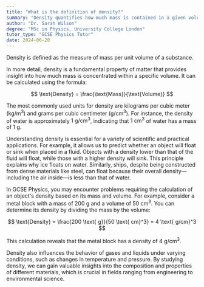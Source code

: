 ```yaml
---
title: "What is the definition of density?"
summary: "Density quantifies how much mass is contained in a given volume of a substance, serving as a crucial property for understanding material characteristics and behaviors."
author: "Dr. Sarah Wilson"
degree: "MSc in Physics, University College London"
tutor_type: "GCSE Physics Tutor"
date: 2024-06-20
---
```


Density is defined as the measure of mass per unit volume of a substance.

In more detail, density is a fundamental property of matter that provides insight into how much mass is concentrated within a specific volume. It can be calculated using the formula:

$$ 
\text{Density} = \frac{\text{Mass}}{\text{Volume}} 
$$

The most commonly used units for density are kilograms per cubic meter ($\text{kg/m}^3$) and grams per cubic centimeter ($\text{g/cm}^3$). For instance, the density of water is approximately $1 \text{ g/cm}^3$, indicating that $1 \text{ cm}^3$ of water has a mass of $1 \text{ g}$.

Understanding density is essential for a variety of scientific and practical applications. For example, it allows us to predict whether an object will float or sink when placed in a fluid. Objects with a density lower than that of the fluid will float, while those with a higher density will sink. This principle explains why ice floats on water. Similarly, ships, despite being constructed from dense materials like steel, can float because their overall density—including the air inside—is less than that of water.

In GCSE Physics, you may encounter problems requiring the calculation of an object's density based on its mass and volume. For example, consider a metal block with a mass of $200 \text{ g}$ and a volume of $50 \text{ cm}^3$. You can determine its density by dividing the mass by the volume:

$$ 
\text{Density} = \frac{200 \text{ g}}{50 \text{ cm}^3} = 4 \text{ g/cm}^3 
$$

This calculation reveals that the metal block has a density of $4 \text{ g/cm}^3$.

Density also influences the behavior of gases and liquids under varying conditions, such as changes in temperature and pressure. By studying density, we can gain valuable insights into the composition and properties of different materials, which is crucial in fields ranging from engineering to environmental science.
    
